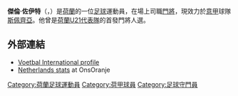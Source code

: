 {{BLPsources|time=2021-05-14T15:07:53+00:00}}
{{noteTA
|G1=football|G2=uefa|G3=意甲|G4=荷甲
|1=zh-cn:杰伦; zh-hk:謝倫; zh-tw:傑倫;
|2=zh-cn:佐伊特; zh-tw:佐伊特; zh-hk:蘇治;
}}
{{Infobox football biography
| name = 傑倫·佐伊特<br>Jeroen Zoet
| image = 20160604 AUT NED 8906.jpg
| image_size = 300px
| caption = 
| fullname = Jeroen Zoet
| birth_date = {{birth date and age|1991|1|6|df=y}}
| birth_place = {{NLD}}[[格羅寧根省|格羅寧根省]][[芬丹|芬丹]]
| height = 1.89 m
| position = 門將
| currentclub = [[斯佩齊亞足球俱樂部|斯佩齊亞]]
| clubnumber = 1
| youthyears1 = 
| youthclubs1 = VV Veendam 1894
| youthyears2 = {{0}}{{0}}{{0}}{{0}}–2006
| youthclubs2 = [[雲登體育會|雲登]]
| youthyears3 = 2006–2011
| youthclubs3 = [[PSV燕豪芬|PSV燕豪芬]]
| years1 = 2011–2020
| clubs1 = [[PSV燕豪芬|PSV燕豪芬]]
| caps1 = 203
| goals1 = 0
| years2 = 2011–2013
| clubs2 = → [[RKC華域克|華域克]]（外租）
| caps2 = 67
| goals2 = 0
| years3 = 2013
| clubs3 = [[燕豪芬青年隊|燕豪芬青年隊]]
| caps3 = 1
| goals3 = 0
| years4 = 2020
| clubs4 = → [[烏德勒支足球會|烏德勒支]]（外租）
| caps4 = 7
| goals4 = 0
| years5 = 2020–
| clubs5 = [[斯佩齊亞足球俱樂部|斯佩齊亞]]
| caps5 = 0
| goals5 = 0
| nationalyears1 = 2006–2008
| nationalteam1 = 荷蘭U17
| nationalcaps1 = 13
| nationalgoals1 = 0
| nationalyears2 = 2008–2010
| nationalteam2 = 荷蘭U19
| nationalcaps2 = 12
| nationalgoals2 = 0
| nationalyears3 = 2010–2013
| nationalteam3 = [[荷蘭21歲以下國家足球隊|荷蘭U21]]
| nationalcaps3 = 21
| nationalgoals3 = 0
| nationalyears4 = 2015–
| nationalteam4 = [[荷蘭國家足球隊|荷蘭]]
| nationalcaps4 = 11
| nationalgoals4 = 0
| club-update = 2020年9月8日
| nationalteam-update = 2018年5月31日
}}

'''傑倫·佐伊特'''（{{lang-nl|'''Jeroen Zoet'''}}，{{bd|1991年|1月6日}}）是[[荷蘭|荷蘭]]的一位[[足球|足球]]運動員，在場上司職[[門將|門將]]，現效力於[[意大利足球甲级联赛|意甲]]球隊[[斯佩齊亞足球俱樂部|斯佩齊亞]]。他曾是[[荷蘭21歲以下國家足球隊|荷蘭U21代表隊]]的首發門將人選。

==外部連結==
{{commonscat|Jeroen Zoet}}
*[http://www.vi.nl/spelers/carriere/jeroen-zoet.htm Voetbal International profile] {{Wayback|url=http://www.vi.nl/spelers/carriere/jeroen-zoet.htm |date=20160229083804 }} {{nl icon}}
*[https://web.archive.org/web/20120921201657/http://onsoranje.nl/team-statistieken/teams/speler/25/4f8c4268-22881841-375534 Netherlands stats] at OnsOranje

{{斯佩齐亚球员名单}}
{{DEFAULTSORT:Zoet, Jeroen}}
[[Category:荷蘭足球運動員|Category:荷蘭足球運動員]]
[[Category:荷甲球員|Category:荷甲球員]]
[[Category:足球守門員|Category:足球守門員]]

{{足球運動員小作品}}